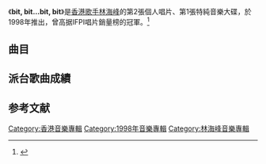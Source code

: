 {{Album infobox | <!-- See Wikipedia:WikiProject_Albums -->
| Name          = bit, bit...bit, bit
| Type          = [[專輯|專輯]]
| Artist        = [[林海峰_(香港)|林海峰]]
| Cover         = 
| Released      = 1998年
| Recorded      = 1998年
| Genre         = [[粵語流行音樂|粵語流行音樂]]
| Length        = 35:11
| Label         = [[新藝寶|新藝寶]]
| Producer      = 
| Last album    = [[的士夠格|的士夠格]]<br>（1997年）
| This album    = '''bit, bit...bit, bit'''<br>（1998年）
| Next album    = [[好時代1999|好時代1999]]<br>（1999年）
}}

《'''bit, bit...bit, bit'''》是[[香港|香港]][[歌手|歌手]][[林海峰_(香港)|林海峰]]的第2張個人唱片、第1張特純音樂大碟，於1998年推出，曾高据IFPI唱片銷量榜的冠軍。<ref>{{Cite web |url=http://ent.163.com/edit/030227/030227_153356.html |title=存档副本 |access-date=2021-06-21 |archive-date=2021-06-24 |archive-url=https://web.archive.org/web/20210624203648/http://ent.163.com/edit/030227/030227_153356.html }}</ref>

==曲目==
{{Tracklist
| collapsed = 
| headline = 
| font_size = 
| total_length = 35:11

| all_producer = [[林海峰_(香港)|林海峰]]、[[王雙駿|王雙駿]]

| extra_column =

| title1 = 明天會更好
| music1 = [[王雙駿|王雙駿]]
| lyrics1 = 
| arranger1 = 王雙駿
| longnote1 = 
| length1 = 3:08

| title2 = 威化少年
| music2 = 
| lyrics2 = 
| arranger2 = 
| longnote2 = 
| length2 = 0:23

| title3 = 大決算
| music3 = [[Timmy_Luk|Timmy Luk]]
| lyrics3 = 
| arranger3 = Timmy Luk
| longnote3 = 
| length3 = 3:01

| title4 = 雪糕車
| music4 = [[小约翰·施特劳斯|Johann Strauss Jr.]]<br>王雙駿
| lyrics4 = 
| arranger4 = Johann Strauss Jr.<br>王雙駿
| longnote4 = 
| length4 = 2:44

| title5 = 網
| music5 = [[DJ_Tommy|DJ Tommy]]
| lyrics5 = 
| arranger5 = DJ Tommy
| longnote5 = 
| length5 = 2:57

| title6 = 請到櫃面聽電話
| music6 = Timmy Luk
| lyrics6 = 
| arranger6 = Timmy Luk
| longnote6 = 
| length6 = 0:28

| title7 = 夏春秋
| music7 = 王雙駿
| lyrics7 = 
| arranger7 = 王雙駿
| longnote7 = 
| length7 = 2:56

| title8 = 鈴鈴交響樂
| music8 = Timmy Luk
| lyrics8 = 
| arranger8 = Timmy Luk
| longnote8 = 
| length8 = 0:48

| title9 = 皮禮士利
| music9 = DJ Tommy
| lyrics9 = 
| arranger9 = DJ Tommy
| longnote9 = 
| length9 = 1:12

| title10 = 兄弟
| music10 = [[顧嘉煇|顧嘉煇]]<br>王雙駿
| lyrics10 = 
| arranger10 = 顧嘉煇<br>王雙駿
| longnote10 = 
| length10 = 3:07

| title11 = 樣本
| music11 = 王雙駿
| lyrics11 = 
| arranger11 = 王雙駿
| longnote11 = 
| length11 = 14:21
}}

== 派台歌曲成績 ==


[[Category:香港音樂專輯|Category:香港音樂專輯]]
[[Category:1998年音樂專輯|Category:1998年音樂專輯]]
[[Category:林海峰音樂專輯|Category:林海峰音樂專輯]]

==参考文献==
{{reflist}}
